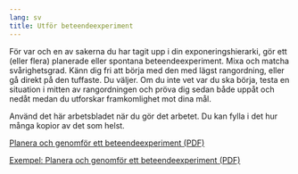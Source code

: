 ```yaml
---
lang: sv
title: Utför beteendeexperiment
---
```


För var och en av sakerna du har tagit upp i din exponeringshierarki,
gör ett (eller flera) planerade eller spontana beteendeexperiment. Mixa och matcha svårighetsgrad. Känn dig fri att börja med den med lägst rangordning, eller gå direkt på den tuffaste. Du väljer. Om du inte vet var du ska börja, testa en situation i mitten av rangordningen och pröva dig sedan både uppåt och nedåt medan du utforskar framkomlighet mot dina mål.

Använd det här arbetsbladet när du gör det arbetet. Du kan fylla i det hur många kopior av det som
helst.

::: {.content-visible when-format="html"}
[Planera och genomför ett beteendeexperiment (PDF)](forms/100respekt-beteendeexperiment.pdf){.bi-filetype-pdf}
:::
\xqrform{Planera och genomför ett beteendeexperiment (PDF)}{forms/100respekt-beteendeexperiment.pdf}

::: {.content-visible when-format="html"}
[Exempel: Planera och genomför ett beteendeexperiment (PDF)](forms/100respekt-exempel-beteendeexperiment.pdf){.bi-filetype-pdf}
:::
\xqrform{Exempel: Planera och genomför ett beteendeexperiment (PDF)}{forms/100respekt-exempel-beteendeexperiment.pdf}